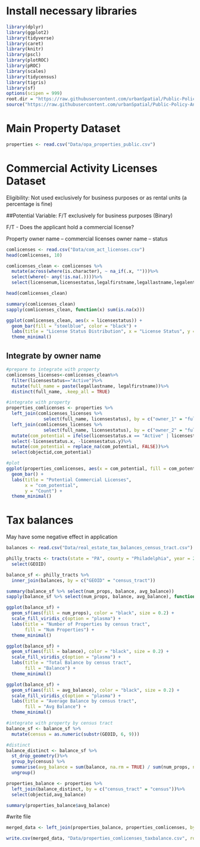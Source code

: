# Install necessary libraries
```r
library(dplyr)
library(ggplot2)
library(tidyverse)
library(caret)
library(knitr) 
library(pscl)
library(plotROC)
library(pROC)
library(scales)
library(tidycensus)
library(tigris)
library(sf)
options(scipen = 999)
root.dir = "https://raw.githubusercontent.com/urbanSpatial/Public-Policy-Analytics-Landing/master/DATA/"
source("https://raw.githubusercontent.com/urbanSpatial/Public-Policy-Analytics-Landing/master/functions.r")
```

# Main Property Dataset
```r
properties <- read.csv("Data/opa_properties_public.csv")
```


# Commercial Activity Licenses Dataset

Eligibility: Not used exclusively for business purposes or as rental units (a percentage is fine) 

##Potential Variable: F/T exclusively for business purposes (Binary) 

F/T - Does the applicant hold a commercial license?  

Property owner name – commercial licenses owner name -- status 

```r
comlicenses <- read.csv("Data/com_act_licenses.csv")
head(comlicenses, 10)
```

```r

comlicenses_clean <- comlicenses %>% 
  mutate(across(where(is.character), ~ na_if(.x, "")))%>%
  select(where(~ any(!is.na(.))))%>%
  select(licensenum,licensestatus,legalfirstname,legallastname,legalentityid)

head(comlicenses_clean)

```

```r

summary(comlicenses_clean)
sapply(comlicenses_clean, function(x) sum(is.na(x)))

```


```r
ggplot(comlicenses_clean, aes(x = licensestatus)) +
  geom_bar(fill = "steelblue", color = "black") +
  labs(title = "License Status Distribution", x = "License Status", y = "Count") +
  theme_minimal()
```

## Integrate by owner name

```r
#prepare to integrate with property
comlicenses_licenses<-comlicenses_clean%>%
  filter(licensestatus=="Active")%>%
  mutate(full_name = paste(legallastname, legalfirstname))%>%
  distinct(full_name, .keep_all = TRUE)
```


```r

#integrate with property
properties_comlicenses <- properties %>%
  left_join(comlicenses_licenses %>%
              select(full_name, licensestatus), by = c("owner_1" = "full_name")) %>%
  left_join(comlicenses_licenses %>%
              select(full_name, licensestatus), by = c("owner_2" = "full_name"))%>%
  mutate(com_potential = ifelse(licensestatus.x == "Active" | licensestatus.y == "Active", TRUE, FALSE))%>%
  select(-licensestatus.x, -licensestatus.y)%>%
  mutate(com_potential = replace_na(com_potential, FALSE))%>%
  select(objectid,com_potential)

```

```r
#plot
ggplot(properties_comlicenses, aes(x = com_potential, fill = com_potential)) +
  geom_bar() +
  labs(title = "Potential Commercial Licenses",
       x = "com_potential",
       y = "Count") +
  theme_minimal()

```


# Tax balances

May have some negative effect in application 

```r
balances <- read.csv("Data/real_estate_tax_balances_census_tract.csv")
```

```r
philly_tracts <- tracts(state = "PA", county = "Philadelphia", year = 2024, class = "sf")%>%
  select(GEOID) 
```
```r
balance_sf <- philly_tracts %>% 
  inner_join(balances, by = c("GEOID" = "census_tract")) 
```

```r

summary(balance_sf %>% select(num_props, balance, avg_balance))
sapply(balance_sf %>% select(num_props, balance, avg_balance), function(x) sum(is.na(x)))

```

```r

ggplot(balance_sf) +
  geom_sf(aes(fill = num_props), color = "black", size = 0.2) +  
  scale_fill_viridis_c(option = "plasma") +  
  labs(title = "Number of Properties by census tract",
       fill = "Num Properties") + 
  theme_minimal()

ggplot(balance_sf) +
  geom_sf(aes(fill = balance), color = "black", size = 0.2) + 
  scale_fill_viridis_c(option = "plasma") + 
  labs(title = "Total Balance by census tract",
       fill = "Balance") + 
  theme_minimal()

ggplot(balance_sf) +
  geom_sf(aes(fill = avg_balance), color = "black", size = 0.2) + 
  scale_fill_viridis_c(option = "plasma") + 
  labs(title = "Average Balance by census tract",
       fill = "Avg Balance") + 
  theme_minimal()

```

```r
#integrate with property by census tract
balance_sf <- balance_sf %>%
  mutate(census = as.numeric(substr(GEOID, 6, 9)))
```

```r
#distinct
balance_distinct <- balance_sf %>%
  st_drop_geometry()%>%
  group_by(census) %>% 
  summarise(avg_balance = sum(balance, na.rm = TRUE) / sum(num_props, na.rm = TRUE)) %>%
  ungroup()

```

```r
properties_balance <- properties %>%
  left_join(balance_distinct, by = c("census_tract" = "census"))%>%
  select(objectid,avg_balance)
```

```r
summary(properties_balance$avg_balance)
```

#write file
```r
merged_data <- left_join(properties_balance, properties_comlicenses, by = "objectid")

write.csv(merged_data, "Data/properties_comlicenses_taxbalance.csv", row.names = FALSE)
```


